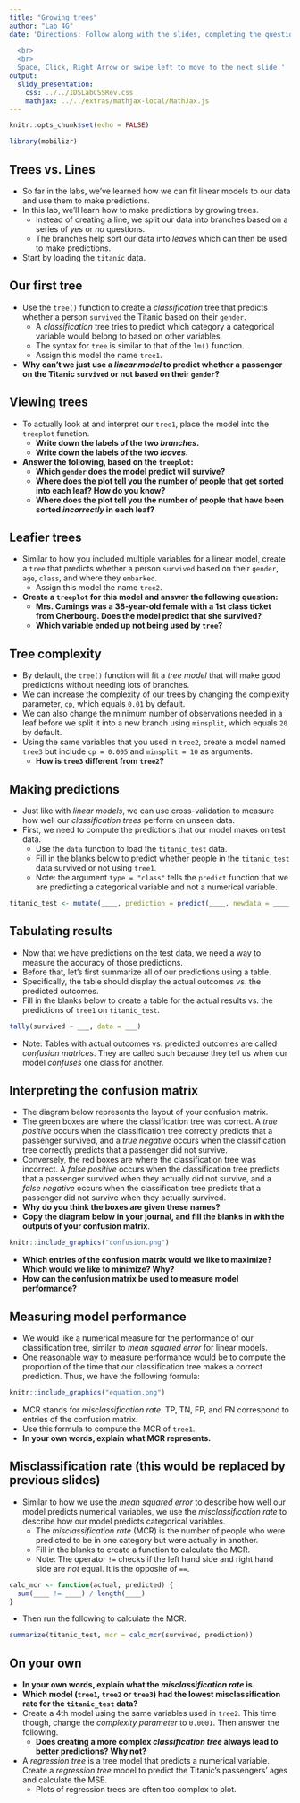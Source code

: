 ```yaml
---
title: "Growing trees"
author: "Lab 4G"
date: 'Directions: Follow along with the slides, completing the questions in <font color=#25679E><b>blue</b></font> on your computer, and answering the questions in **red** in your journal.  
  
  <br>
  <br>
  Space, Click, Right Arrow or swipe left to move to the next slide.'
output: 
  slidy_presentation: 
    css: ../../IDSLabCSSRev.css
    mathjax: ../../extras/mathjax-local/MathJax.js
---
```


```r
knitr::opts_chunk$set(echo = FALSE)
```

```r
library(mobilizr)
```

## Trees vs. Lines

- So far in the labs, we've learned how we can fit linear models to our data and use them to make predictions.
- In this lab, we'll learn how to make predictions by growing trees.
    - Instead of creating a line, we split our data into branches based on a series of _yes_ or _no_ questions.
    - The branches help sort our data into _leaves_ which can then be used to make predictions.
- <span class="blue">Start by loading the `titanic` data.</span>


## Our first tree

- <span class="blue">Use the `tree()` function to create a _classification_ tree that predicts whether a person `survived` the Titanic based on their `gender`.</span>
    - A _classification_ tree tries to predict which category a categorical variable would belong to based on other variables.
    - The syntax for `tree` is similar to that of the `lm()` function.
    - <span class="blue">Assign this model the name `tree1`.</span>

- **Why can't we just use a _linear model_ to predict whether a passenger on the Titanic `survived` or not based on their `gender`?**


## Viewing trees

- <span class="blue">To actually look at and interpret our `tree1`, place the model into the `treeplot` function.</span>
    - **Write down the labels of the two _branches_.**
    - **Write down the labels of the two _leaves_.**
- **Answer the following, based on the `treeplot`:**
    - **Which `gender` does the model predict will survive?**
    - **Where does the plot tell you the number of people that get sorted into each leaf? How do you know?**
    - **Where does the plot tell you the number of people that have been sorted _incorrectly_ in each leaf?**


## Leafier trees

- <span class="blue">Similar to how you included multiple variables for a linear model, create a `tree` that predicts whether a person `survived` based on their `gender`, `age`, `class`, and where they `embarked`.</span>
    - <span class="blue">Assign this model the name `tree2`.</span>
- **Create a `treeplot` for this model and answer the following question:**
    - **Mrs. Cumings was a 38-year-old female with a 1st class ticket from Cherbourg. Does the model predict that she survived?**
    - **Which variable ended up not being used by `tree`?**


## Tree complexity

- By default, the `tree()` function will fit a _tree model_ that will make good predictions without needing lots of branches.
- We can increase the complexity of our trees by changing the complexity parameter, `cp`, which equals `0.01` by default.
- We can also change the minimum number of observations needed in a leaf before we split it into a new branch using `minsplit`, which equals `20` by default.
- <span class="blue">Using the same variables that you used in `tree2`, create a model named `tree3` but include `cp = 0.005` and `minsplit = 10` as arguments.</span>
    - **How is `tree3` different from `tree2`?**

## Making predictions

- Just like with _linear models_, we can use cross-validation to measure how well our _classification trees_ perform on unseen data.
- First, we need to compute the predictions that our model makes on test data.
    - <span class="blue">Use the `data` function to load the `titanic_test` data.</span>
    - <span class="blue">Fill in the blanks below to predict whether people in the `titanic_test` data survived or not using `tree1`.</span>
    - Note: the argument `type = "class"` tells the `predict` function that we are predicting a categorical variable and not a numerical variable.

```r
titanic_test <- mutate(____, prediction = predict(____, newdata = ____, type = "class"))
```

## Tabulating results

- Now that we have predictions on the test data, we need a way to measure the accuracy of those predictions.
- Before that, let's first summarize all of our predictions using a table.
- Specifically, the table should display the actual outcomes vs. the predicted outcomes.
- <span class="blue">Fill in the blanks below to create a table for the actual results vs. the predictions of `tree1` on `titanic_test`.</span>

```r
tally(survived ~ ___, data = ___)
```

- Note: Tables with actual outcomes vs. predicted outcomes are called _confusion matrices_. They are called such because they tell us when our model _confuses_ one class for another.

## Interpreting the confusion matrix

- The diagram below represents the layout of your confusion matrix.
- The green boxes are where the classification tree was correct. A _true positive_ occurs when the classification tree correctly predicts that a passenger survived, and a _true negative_ occurs when the classification tree correctly predicts that a passenger did not survive.
- Conversely, the red boxes are where the classification tree was incorrect. A _false positive_ occurs when the classification tree predicts that a passenger survived when they actually did not survive, and a _false negative_ occurs when the classification tree predicts that a passenger did not survive when they actually survived.
- **Why do you think the boxes are given these names?**
- **Copy the diagram below in your journal, and fill the blanks in with the outputs of your confusion matrix**.

```r
knitr::include_graphics("confusion.png")
```

- **Which entries of the confusion matrix would we like to maximize? Which would we like to minimize? Why?**
- **How can the confusion matrix be used to measure model performance?**

## Measuring model performance

- We would like a numerical measure for the performance of our classification tree, similar to _mean squared error_ for linear models.
- One reasonable way to measure performance would be to compute the proportion of the time that our classification tree makes a correct prediction. Thus, we have the following formula:

```r
knitr::include_graphics("equation.png")
```

- MCR stands for _misclassification rate_. TP, TN, FP, and FN correspond to entries of the confusion matrix.
- <span class="blue">Use this formula to compute the MCR of `tree1`</span>.
- **In your own words, explain what MCR represents.**

## Misclassification rate (this would be replaced by previous slides)

- Similar to how we use the _mean squared error_ to describe how well our model predicts numerical variables, we use the _misclassification rate_ to describe how our model predicts categorical variables.
    - The _misclassification rate_ (MCR) is the number of people who were predicted to be in one category but were actually in another.
    - <span class="blue">Fill in the blanks to create a function to calculate the MCR.</span>
    - Note: The operator `!=` checks if the left hand side and right hand side are _not_ equal. It is the opposite of `==`.

```r
calc_mcr <- function(actual, predicted) {
  sum(____ != ____) / length(____)
}
```

- <span class="blue">Then run the following to calculate the MCR.</span>

```r
summarize(titanic_test, mcr = calc_mcr(survived, prediction))
```

## On your own

- **In your own words, explain what the _misclassification rate_ is.**
- **Which model (`tree1`, `tree2` or `tree3`) had the lowest misclassification rate for the `titanic_test` data?**
- <span class="blue">Create a 4th model using the same variables used in `tree2`. This time though, change the _complexity parameter_ to `0.0001`. Then answer the following.</span>
    - **Does creating a more complex _classification tree_ always lead to better predictions? Why not?**
- <span class="blue">A _regression tree_ is a tree model that predicts a numerical variable. Create a _regression tree_ model to predict the Titanic's passengers' ages and calculate the MSE.</span>
    - Plots of regression trees are often too complex to plot.